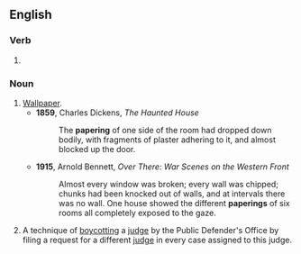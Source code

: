==English==

===Verb===
{{head|en|verb form}}

# {{present participle of|paper|lang=en|nocat=1}}

===Noun===
{{en-noun}}

# [[wallpaper|Wallpaper]].
#* '''1859''', Charles Dickens, ''The Haunted House''
#*: The '''papering''' of one side of the room had dropped down bodily, with fragments of plaster adhering to it, and almost blocked up the door.
#* '''1915''', Arnold Bennett, ''Over There: War Scenes on the Western Front''
#*: Almost every window was broken; every wall was chipped; chunks had been knocked out of walls, and at intervals there was no wall. One house showed the different '''paperings''' of six rooms all completely exposed to the gaze.
# {{lb|en|law}} A technique of [[boycott]]ing a [[judge]] by the Public Defender's Office by filing a request for a different [[judge]] in every case assigned to this judge.